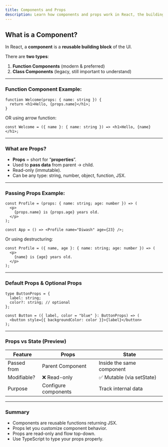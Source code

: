 ```yaml
---
title: Components and Props
description: Learn how components and props work in React, the building blocks of React applications.
---
```


## What is a Component?

In React, a **component** is a **reusable building block** of the UI.

There are **two types**:

1. **Function Components** (modern & preferred)
2. **Class Components** (legacy, still important to understand)

---

### Function Component Example:

```tsx
function Welcome(props: { name: string }) {
  return <h1>Hello, {props.name}</h1>;
}
```

OR using arrow function:

```tsx
const Welcome = ({ name }: { name: string }) => <h1>Hello, {name}</h1>;
```

---

### What are Props?

- **Props** = short for “**properties**”.
- Used to **pass data** from parent → child.
- Read-only (immutable).
- Can be any type: string, number, object, function, JSX.

---

### Passing Props Example:

```tsx
const Profile = (props: { name: string; age: number }) => (
  <p>
    {props.name} is {props.age} years old.
  </p>
);

const App = () => <Profile name="Diwash" age={23} />;
```

Or using destructuring:

```tsx
const Profile = ({ name, age }: { name: string; age: number }) => (
  <p>
    {name} is {age} years old.
  </p>
);
```

---

### Default Props & Optional Props

```tsx
type ButtonProps = {
  label: string;
  color?: string; // optional
};

const Button = ({ label, color = "blue" }: ButtonProps) => (
  <button style={{ backgroundColor: color }}>{label}</button>
);
```

---

### Props vs State (Preview)

| Feature     | Props                | State                     |
| ----------- | -------------------- | ------------------------- |
| Passed from | Parent Component     | Inside the same component |
| Modifiable? | ❌ Read-only         | ✅ Mutable (via setState) |
| Purpose     | Configure components | Track internal data       |

---

### Summary

- Components are reusable functions returning JSX.
- Props let you customize component behavior.
- Props are read-only and flow top-down.
- Use TypeScript to type your props properly.
